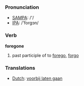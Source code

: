 === Pronunciation ===
*[[w:SAMPA|SAMPA]]: /'/
*[[w:IPA|IPA]]: /'forgɔn/

=== Verb ===

'''foregone'''

# past participle of to [[forego]], [[forgo]]

=== Translations ===
*[[Dutch]]: [[voorbij laten gaan]]